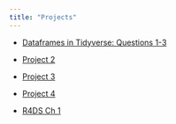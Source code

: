 ```yaml
---
title: "Projects"
---
```


* [Dataframes in Tidyverse: Questions 1-3](./Presentations/Reveal_Js_slides_class_913.qmd)
* [Project 2]()
* [Project 3]()
* [Project 4]()

* [R4DS Ch 1](./r4ds-exercises-theresiabennett/CH01.qmd)